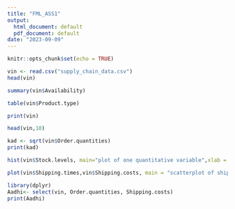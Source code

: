 ---
title: "FML_ASS1"
output:
  html_document: default
  pdf_document: default
date: "2023-09-09"
---

```{r setup, include=FALSE}
knitr::opts_chunk$set(echo = TRUE)
```

```{r}
vin <- read.csv("supply_chain_data.csv")
head(vin)
```
```{r}
summary(vin$Availability)

```
```{r}
table(vin$Product.type)

```
```{r}
print(vin)
```
```{r}
head(vin,10)

```
```{r}
kad <- sqrt(vin$Order.quantities)
print(kad)
```
```{r}
hist(vin$Stock.levels, main="plot of one quantitative variable",xlab = "x-axis", ylab = "y-axis", col = "light blue")
```
```{r}
plot(vin$Shipping.times,vin$Shipping.costs, main = "scatterplot of shipping time v/s shipping cost", xlab = "x-axis", ylab ="y-axis",pch =3, col="red")
```
```{r}
library(dplyr)
Aadhi<- select(vin, Order.quantities, Shipping.costs)
print(Aadhi)

```


